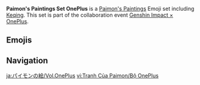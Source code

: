 {{Paimon's Paintings Infobox
|title         = Paimon's Paintings Set OnePlus
|image         = Paimon's Paintings Set OnePlus.png
|icon          = Icon Emoji Paimon's Paintings OnePlus 1.png
|date          = 2024-02-27
|gamedate      = 
|prev          = 
|next          = 
|set           = OnePlus
|twitter       =
|hoyolab       = 
|characters    = Keqing
|group         = Collaboration
}}
'''Paimon's Paintings Set OnePlus''' is a [[Paimon's Paintings]] Emoji set including [[Keqing]]. This set is part of the collaboration event [[Genshin Impact × OnePlus]].

==Emojis==
{{Paimon's Paintings Images|categories=Paimon's Paintings Set OnePlus|nomain=1|noset=1}}
<!--
==Change History==
{{Change History}}
-->
==Navigation==
{{Paimon's Paintings Navbox}}

[[ja:パイモンの絵/Vol.OnePlus]]
[[vi:Tranh Của Paimon/Bộ OnePlus]]
